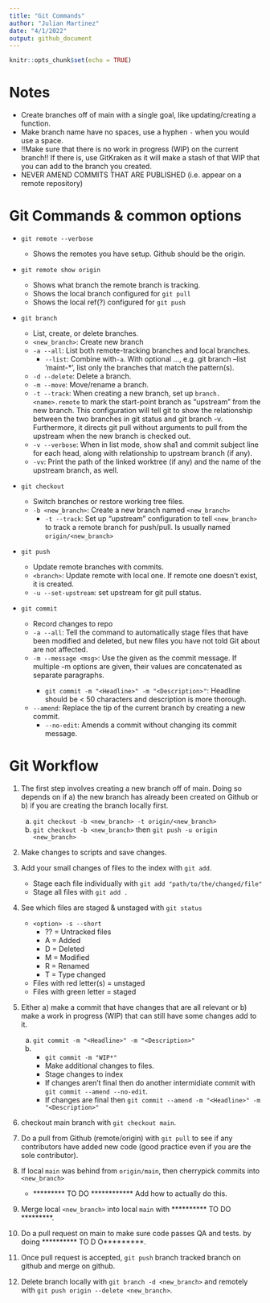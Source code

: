 ```yaml
---
title: "Git Commands"
author: "Julian Martinez"
date: "4/1/2022"
output: github_document
---
```


```r
knitr::opts_chunk$set(echo = TRUE)
```

# Notes

-   Create branches off of main with a single goal, like updating/creating a function.
-   Make branch name have no spaces, use a hyphen `-` when you would use a space.
-   !!Make sure that there is no work in progress (WIP) on the current branch!! If there is, use GitKraken as it will make a stash of that WIP that you can add to the branch you created.
-   NEVER AMEND COMMITS THAT ARE PUBLISHED (i.e. appear on a remote repository)

# Git Commands & common options

-   `git remote --verbose`

    -   Shows the remotes you have setup. Github should be the origin.

-   `git remote show origin`

    -   Shows what branch the remote branch is tracking.
    -   Shows the local branch configured for `git pull`
    -   Shows the local ref(?) configured for `git push`

-   `git branch`
    -   List, create, or delete branches.
    -   `<new_branch>`: Create new branch
    -   `-a --all`: List both remote-tracking branches and local branches.
        -   `--list`: Combine with`-a`. With optional <pattern>..., e.g. git branch --list 'maint-*', list only the branches that match the pattern(s).
    -   `-d --delete`: Delete a branch.
    -   `-m --move`: Move/rename a branch.
    -   `-t --track`: When creating a new branch, set up `branch.<name>.remote` to mark the start-point branch as "upstream" from the new branch. This configuration will tell git to show the relationship between the two branches in git status and git branch -v. Furthermore, it directs git pull without arguments to pull from the upstream when the new branch is checked out.
    -   `-v --verbose`: When in list mode, show sha1 and commit subject line for each head, along with relationship to upstream branch (if any).
    -   `-vv`: Print the path of the linked worktree (if any) and the name of the upstream branch, as well.

-   `git checkout`
    -   Switch branches or restore working tree files.
    -   `-b <new_branch>`: Create a new branch named `<new_branch>`
        -   `-t --track`: Set up "upstream" configuration to tell `<new_branch>` to track a remote branch for push/pull. Is usually named `origin/<new_branch>`

-   `git push`
    -   Update remote branches with commits.
    -   `<branch>`: Update remote <branch> with local one. If remote one doesn't exist, it is created.
    -   `-u --set-upstream`: set upstream for git pull status.
    
-   `git commit`
    -   Record changes to repo
    -   `-a --all`: Tell the command to automatically stage files that have been modified and deleted, but new files you have not told Git about are not affected.
    -   `-m --message <msg>`: Use the given <msg> as the commit message. If multiple -m options are given, their values are concatenated as separate paragraphs.
        -   `git commit -m "<Headline>" -m "<Description>"`: Headline should be < 50 characters and description is more thorough.
    -   `--amend`: Replace the tip of the current branch by creating a new commit.
        -   `--no-edit`: Amends a commit without changing its commit message.


# Git Workflow

1)  The first step involves creating a new branch off of main. Doing so depends on if a) the new branch has already been created on Github or b) if you are creating the branch locally first.
    a)  `git checkout -b <new_branch> -t origin/<new_branch>`
    b)  `git checkout -b <new_branch>` then `git push -u origin <new_branch>`

2)  Make changes to scripts and save changes.

3)  Add your small changes of files to the index with `git add`.
    -   Stage each file individually with `git add "path/to/the/changed/file"`
    -   Stage all files with `git add .`

4)  See which files are staged & unstaged with `git status` 
    -   `<option> -s --short`
        -   ?? = Untracked files
        -   A = Added
        -   D = Deleted
        -   M = Modified
        -   R = Renamed
        -   T = Type changed
    -   Files with red letter(s) = unstaged
    -   Files with green letter  = staged

5)  Either a) make a commit that have changes that are all relevant or b) make a work in progress (WIP) that can still have some changes add to it.
    a)  `git commit -m "<Headline>" -m "<Description>"`
    b)  
        -   `git commit -m "WIP*"`
        -   Make additional changes to files.
        -   Stage changes to index
        -   If changes aren't final then do another intermidiate commit with `git commit --amend --no-edit`.
        -   If changes are final then `git commit --amend -m "<Headline>" -m "<Description>"`

6)  checkout main branch with `git checkout main`.

7)  Do a pull from Github (remote/origin) with `git pull` to see if any contributors have added new code (good practice even if you are the sole contributor).

8)  If local `main` was behind from `origin/main`, then cherrypick commits into `<new_branch>`
    -   ********* TO DO ************ Add how to actually do this.

9)  Merge local `<new_branch>` into local `main` with ********** TO DO *********.

10) Do a pull request on main to make sure code passes QA and tests. by doing  ********** TO D O*********.

11) Once pull request is accepted, `git push` branch tracked branch on github and merge on github.

12) Delete branch locally with `git branch -d <new_branch>` and remotely with `git push origin --delete <new_branch>`.